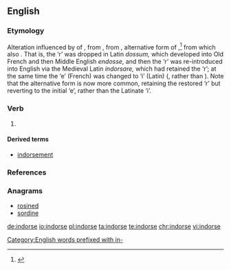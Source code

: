==English==

===Etymology===
Alteration influenced by {{etyl|ML.|en}} {{term|indorso|indorsare|lang=la}} of {{etyl|enm|en}} {{term|endosse|lang=enm}}, from {{etyl|fro|en}} {{term|endosser||to put on back|lang=fro}}, from {{etyl|la|en}} {{term|dossum|lang=la}}, alternative form of {{term|dorsum||lang=la|back}},<ref>{{R:Online Etymology Dictionary}}</ref> from which also {{term|dorsal||of the back|lang=en}}. That is, the ‘r’ was dropped in Latin ''dossum,'' which developed into Old French and then Middle English ''endosse,'' and then the ‘r’ was re-introduced into English via the Medieval Latin ''indorsare,'' which had retained the ‘r’; at the same time the ‘e’ (French) was changed to ‘i’ (Latin) ({{term|in-|lang=en}}, rather than {{term|en-|lang=en}}). Note that the alternative form {{term|endorse|lang=en}} is now more common, retaining the restored ‘r’ but reverting to the initial ‘e’, rather than the Latinate ‘i’.

[[Category:English words prefixed with in-]]

===Verb===
{{en-verb|indors|ing}}

# {{context|British|India|rare|lang=en}} {{alternative form of|endorse}}

====Derived terms====
* [[indorsement]]

===References===
<references/>

===Anagrams===
* [[rosined#English|rosined]]
* [[sordine#English|sordine]]

[[de:indorse]]
[[io:indorse]]
[[pl:indorse]]
[[ta:indorse]]
[[te:indorse]]
[[chr:indorse]]
[[vi:indorse]]